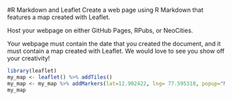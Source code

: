 #R Markdown and Leaflet
Create a web page using R Markdown that features a map created with Leaflet.

Host your webpage on either GitHub Pages, RPubs, or NeoCities.

Your webpage must contain the date that you created the document, and it must contain a map created with Leaflet. We would love to see you show off your creativity!

```{r}
library(leaflet)
my_map <- leaflet() %>% addTiles() 
my_map <- my_map %>% addMarkers(lat=12.902422, lng= 77.595318, popup="My Office")
my_map
```


